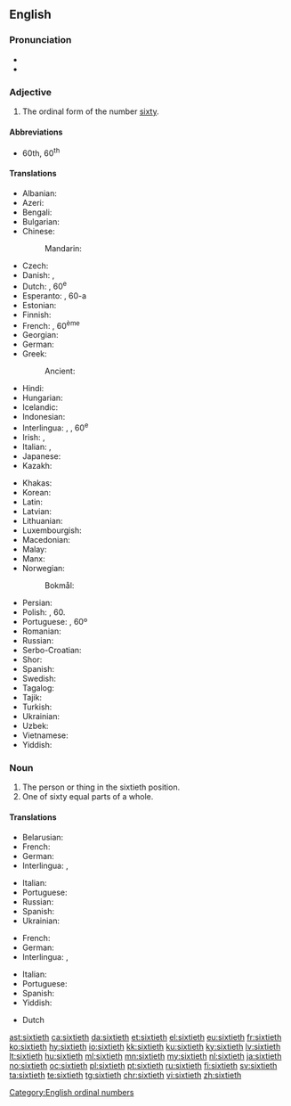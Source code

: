 ==English==

===Pronunciation===
* {{IPA|/ˈsɪksti.əθ/|lang=en}}
* {{hyphenation|six|ti|eth|lang=en}}
{{rfap|en}}

===Adjective===
{{en-adj|-}}

# The ordinal form of the number [[sixty]].

====Abbreviations====
* 60th, 60<sup>th</sup>

====Translations====
{{trans-top|the ordinal form of the number sixty}}
* Albanian: {{t+|sq|gjashtëdhjetë}}
* Azeri: {{t|az|altmışıncı}}
* Bengali: {{t+|bn|ষষ্টিতম|tr=ṣaṣṭitama|sc=Beng}}
* Bulgarian: {{t|bg|шейсетият}}
* Chinese:
*: Mandarin: {{t+|cmn|第六十|tr=dì liùshí|sc=Hani}}
* Czech: {{t+|cs|šedesátý}}
* Danish: {{t|da|tressende}}, {{t|da|tresindstyvende}}
* Dutch: {{t+|nl|zestigste}}, 60<sup>e</sup>
* Esperanto: {{t|eo|sesdeka}}, 60-a
* Estonian: {{t|et|kuuekümnes}}
* Finnish: {{t|fi|kuudeskymmenes}}
* French: {{t+|fr|soixantième}}, 60<sup>ème</sup>
* Georgian: {{t|ka|მესამოცე}}
* German: {{t+|de|sechzigste}}
* Greek: {{t+|el|εξηκοστός}}
*: Ancient: {{t|grc|ἑξηκοστός}}
* Hindi: {{t|hi|साठवाँ|tr=sāṭhavām̐|sc=Deva}}
* Hungarian: {{t+|hu|hatvanadik}}
* Icelandic: {{t|is|sextugasta}}
* Indonesian: {{t|id|keenampuluh}}
* Interlingua: {{t|ia|sexantesime}}, {{t|ia|sexagesime}}, 60<sup>e</sup>
* Irish: {{t|ga|seascadú}}, {{t|ga|60ú}}
* Italian: {{t|it|sessantesimo}}, {{t|it|60º}}
* Japanese: {{t|ja|第六十|tr=dai roku jū|sc=Jpan}}
* Kazakh: {{t|kk|алпыншы|sc=Cyrl}}
{{trans-mid}}
* Khakas: {{t|kjh|алтонынӌы|sc=Cyrl}}
* Korean: {{t+|ko|예순째|sc=Hang}}
* Latin: {{t|la|sexagesimus}}
* Latvian: {{t|lv|sešdesmitais}}
* Lithuanian: {{t+|lt|šešiasdešimtas}}
* Luxembourgish: {{t|lb|siechzegst}}
* Macedonian: {{t|mk|шеесетти|sc=Cyrl}}
* Malay: {{t|ms|keenam puluh}}
* Manx: {{t|gv|tree feedoo}}
* Norwegian:
*: Bokmål: {{t|nb|sekstiende}}
* Persian: {{t+|fa|شصتم|sc=fa-Arab}}
* Polish: {{t+|pl|sześćdziesiąty}}, 60.
* Portuguese: {{t+|pt|sexagésimo}}, 60º
* Romanian: {{t+|ro|șaizecilea}}
* Russian: {{t+|ru|шестидесятый}}
* Serbo-Croatian: {{t|sh|šezdeseti}}
* Shor: {{t|cjs|алтонынчы}}
* Spanish: {{t+|es|sexagésimo}}
* Swedish: {{t+|sv|sextionde}}
* Tagalog: {{t|tl|pang-animnapu}}
* Tajik: {{t|tg|шастуми|sc=Cyrl}}
* Turkish: {{t+|tr|altmışıncı}}
* Ukrainian: {{t+|uk|шістдеся́тий|sc=Cyrl}}
* Uzbek: {{t+|uz|oltmishinchi}}
* Vietnamese: {{t|vi|thứ sáu mươi}}
* Yiddish: {{t|yi|זעכציקסט}}
{{trans-bottom}}

===Noun===
{{en-noun|~}}

# The person or thing in the sixtieth position.
# One of sixty equal parts of a whole.

====Translations====
{{trans-top|person or thing in the sixtieth position}}
* Belarusian: {{t|be|шасцідзесяты|sc=Cyrl}}
* French: {{t+|fr|soixantième|m|f}}
* German: {{t+|de|sechzigste}}
* Interlingua: {{t|ia|sexantesimo|m}}, {{t|ia|sexagesimo|m}}
{{trans-mid}}
* Italian: {{t|it|sessantesimo|m}}
* Portuguese: {{t+|pt|sexagésimo|m}}
* Russian: {{t+|ru|шестидесятый|sc=Cyrl}}
* Spanish: {{t+|es|sexagésimo}}
* Ukrainian: {{t+|uk|шістдесятий|sc=Cyrl}}
{{trans-bottom}}

{{trans-top|one of sixty equal parts of a whole}}
* French: {{t+|fr|soixantième|m}}
* German: {{t+|de|sechzigste}}
* Interlingua: {{t|ia|sexantesimo|m}}, {{t|ia|sexagesimo|m}}
{{trans-mid}}
* Italian: {{t|it|sessantesimo|m}}
* Portuguese: {{t|pt|sessenta avos|m}}
* Spanish: {{t|es|sesentavo}}
* Yiddish: {{t|yi|זעכציקסטל|n}}
{{trans-bottom}}

{{checktrans-top}}
* Dutch {{t+check|nl|zestigste}}
{{trans-bottom}}

[[Category:English ordinal numbers]]

[[ast:sixtieth]]
[[ca:sixtieth]]
[[da:sixtieth]]
[[et:sixtieth]]
[[el:sixtieth]]
[[eu:sixtieth]]
[[fr:sixtieth]]
[[ko:sixtieth]]
[[hy:sixtieth]]
[[io:sixtieth]]
[[kk:sixtieth]]
[[ku:sixtieth]]
[[ky:sixtieth]]
[[lv:sixtieth]]
[[lt:sixtieth]]
[[hu:sixtieth]]
[[ml:sixtieth]]
[[mn:sixtieth]]
[[my:sixtieth]]
[[nl:sixtieth]]
[[ja:sixtieth]]
[[no:sixtieth]]
[[oc:sixtieth]]
[[pl:sixtieth]]
[[pt:sixtieth]]
[[ru:sixtieth]]
[[fi:sixtieth]]
[[sv:sixtieth]]
[[ta:sixtieth]]
[[te:sixtieth]]
[[tg:sixtieth]]
[[chr:sixtieth]]
[[vi:sixtieth]]
[[zh:sixtieth]]